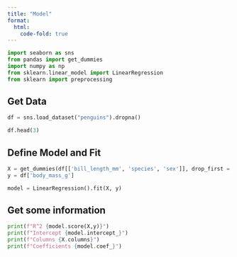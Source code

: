 ```yaml
---
title: "Model"
format:
  html:
    code-fold: true
---
```


```python
import seaborn as sns
from pandas import get_dummies
import numpy as np
from sklearn.linear_model import LinearRegression
from sklearn import preprocessing
```

## Get Data

```python
df = sns.load_dataset("penguins").dropna()

df.head(3)
```

## Define Model and Fit

```python
X = get_dummies(df[['bill_length_mm', 'species', 'sex']], drop_first = True)
y = df['body_mass_g']

model = LinearRegression().fit(X, y)
```

## Get some information

```python
print(f"R^2 {model.score(X,y)}")
print(f"Intercept {model.intercept_}")
print(f"Columns {X.columns}")
print(f"Coefficients {model.coef_}")
```
